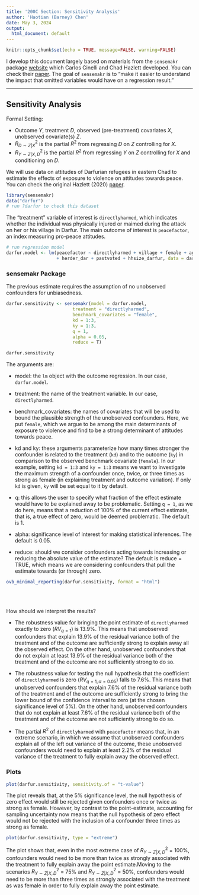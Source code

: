 ```yaml
---
title: '200C Section: Sensitivity Analysis'
author: 'Haotian (Barney) Chen'
date: May 3, 2024 
output:
  html_document: default
---
```

```r
knitr::opts_chunk$set(echo = TRUE, message=FALSE, warning=FALSE)
```

I develop this document largely based on materials from the `sensemakr` package [website](https://carloscinelli.com/sensemakr/articles/sensemakr.html) which Carlos Cinelli and Chad Hazlett developed. You can check their [paper](https://rss.onlinelibrary.wiley.com/doi/abs/10.1111/rssb.12348). The goal of `sensemakr` is to "make it easier to understand the impact that omitted variables would have on a regression result." 

***

## Sensitivity Analysis

Formal Setting: 

- Outcome $Y$, treatment $D$, observed (pre-treatment) covariates $X$, unobserved covariate(s) $Z$.
- $R^2_{D \sim Z|X}$ is the partial $R^2$ from regressing $D$ on $Z$ controlling for $X$. 
- $R^2_{Y \sim Z|X,D}$ is the partial $R^2$ from regressing $Y$ on $Z$ controlling for $X$ and conditioning on $D$. 

We will use data on attitudes of Darfurian refugees in eastern Chad to estimate the effects of exposure to violence on attitudes towards peace. You can check the original Hazlett (2020) [paper](https://doi.org/10.1177/0022002719879217). 

```r
library(sensemakr)
data("darfur")
# run ?darfur to check this dataset
```

The “treatment” variable of interest is `directlyharmed`, which indicates whether the individual was physically injured or maimed during the attack on her or his village in Darfur. The main outcome of interest is `peacefactor`, an index measuring pro-peace attitudes. 

```r
# run regression model
darfur.model <- lm(peacefactor ~ directlyharmed + village + female + age + farmer_dar 
                   + herder_dar + pastvoted + hhsize_darfur, data = darfur)
```

### sensemakr Package
The previous estimate requires the assumption of no unobserved confounders for unbiasedness. 


```r
darfur.sensitivity <- sensemakr(model = darfur.model, 
                         treatment = "directlyharmed",
                         benchmark_covariates = "female",
                         kd = 1:3,
                         ky = 1:3,
                         q = 1,
                         alpha = 0.05, 
                         reduce = T)

darfur.sensitivity
```

The arguments are: 

- model: the `lm` object with the outcome regression. In our case, `darfur.model`.

- treatment: the name of the treatment variable. In our case, `directlyharmed`.

- benchmark_covariates: the names of covariates that will be used to bound the plausible strength of the unobserved confounders. Here, we put `female`, which we argue to be among the main determinants of exposure to violence and find to be a strong determinant of attitudes towards peace.

- kd and ky: these arguments parameterize how many times stronger the confounder is related to the treatment (`kd`) and to the outcome (`ky`) in comparison to the observed benchmark covariate (`female`). In our example, setting `kd = 1:3` and `ky = 1:3` means we want to investigate the maximum strength of a confounder once, twice, or three times as strong as female (in explaining treatment and outcome variation). If only `kd` is given, `ky` will be set equal to it by default.

- q: this allows the user to specify what fraction of the effect estimate would have to be explained away to be problematic. Setting `q = 1`, as we do here, means that a reduction of 100% of the current effect estimate, that is, a true effect of zero, would be deemed problematic. The default is 1.

- alpha: significance level of interest for making statistical inferences. The default is 0.05.

- reduce: should we consider confounders acting towards increasing or reducing the absolute value of the estimate? The default is reduce = TRUE, which means we are considering confounders that pull the estimate towards (or through) zero.

```r
ovb_minimal_reporting(darfur.sensitivity, format = "html") 
```

<br>
<br>

How should we interpret the results? 

- The robustness value for bringing the point estimate of `directlyharmed` exactly to zero ($RV_{q=1}$) is 13.9\%. This means that unobserved confounders that explain 13.9\% of the residual variance both of the treatment and of the outcome are sufficiently strong to explain away all the observed effect. On the other hand, unobserved confounders that do not explain at least 13.9\% of the residual variance both of the treatment and of the outcome are not sufficiently strong to do so.

- The robustness value for testing the null hypothesis that the coefficient of `directlyharmed` is zero ($RV_{q=1, \alpha=0.05}$) falls to 7.6\%. This means that unobserved confounders that explain 7.6\% of the residual variance both of the treatment and of the outcome are sufficiently strong to bring the lower bound of the confidence interval to zero (at the chosen significance level of 5\%). On the other hand, unobserved confounders that do not explain at least 7.6\% of the residual variance both of the treatment and of the outcome are not sufficiently strong to do so.

- The partial $R^2$ of `directlyharmed` with `peacefactor` means that, in an extreme scenario, in which we assume that unobserved confounders explain all of the left out variance of the outcome, these unobserved confounders would need to explain at least 2.2\% of the residual variance of the treatment to fully explain away the observed effect.

### Plots
```r
plot(darfur.sensitivity, sensitivity.of = "t-value")
```

The plot reveals that, at the 5\% significance level, the null hypothesis of zero effect would still be rejected given confounders once or twice as strong as female. However, by contrast to the point-estimate, accounting for sampling uncertainty now means that the null hypothesis of zero effect would not be rejected with the inclusion of a confounder three times as strong as female.

```r
plot(darfur.sensitivity, type = "extreme")
```

The plot shows that, even in the most extreme case of $R^2_{Y \sim Z|X,D}$ = 100\%, confounders would need to be more than twice as strongly associated with the treatment to fully explain away the point estimate.Moving to the scenarios $R^2_{Y \sim Z|X,D}$ = 75\% and $R^2_{Y \sim Z|X,D}$ = 50\%, confounders would need to be more than three times as strongly associated with the treatment as was female in order to fully explain away the point estimate.



